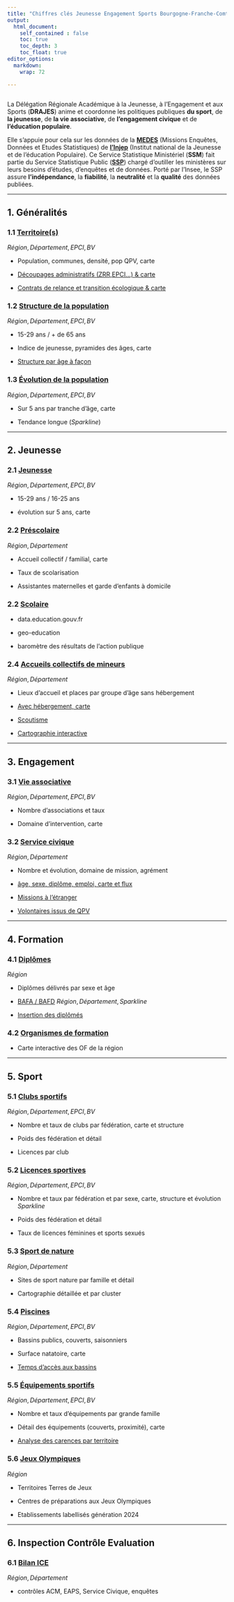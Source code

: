 ```yaml
---
title: "Chiffres clés Jeunesse Engagement Sports Bourgogne-Franche-Comté"
output:
  html_document:
    self_contained : false
    toc: true
    toc_depth: 3
    toc_float: true
editor_options: 
  markdown: 
    wrap: 72

---
```


```r

```

La Délégation Régionale Académique à la Jeunesse, à l'Engagement et aux
Sports (**DRAJES**) anime et coordonne les politiques publiques **du
sport**, de **la jeunesse**, de **la vie associative**, de
**l'engagement civique** et de **l'éducation populaire**.

Elle s'appuie pour cela sur les données de la
[**MEDES**](https://injep.fr/linstitut/missions/mission-enquetes-donnees-et-etudes-statistiques-medes/)
(Missions Enquêtes, Données et Etudes Statistiques) de
[**l'Injep**](https://injep.fr/) (Institut national de la Jeunesse et de
l'éducation Populaire). Ce Service Statistique Ministériel (**SSM**)
fait partie du Service Statistique Public
([**SSP**](https://www.insee.fr/fr/information/1302192)) chargé
d'outiller les ministères sur leurs besoins d'études, d'enquêtes et de
données. Porté par l'Insee, le SSP assure **l'indépendance**, la
**fiabilité**, la **neutralité** et la **qualité** des données publiées.

------------------------------------------------------------------------

## 1. **Généralités**

### 1.1 [Territoire(s)](1.1_demo.html)

$Région, Département, EPCI, BV$

-   Population, communes, densité, pop QPV, carte

-   [Découpages administratifs (ZRR,EPCI...) &
    carte](1.1_demo.html#découpages-administratifs)

-   [Contrats de relance et transition écologique &
    carte](1.1_demo.html#crte)

### 1.2 [Structure de la population](1.2_structure.html)

$Région, Département, EPCI, BV$

-   15-29 ans / + de 65 ans

-   Indice de jeunesse, pyramides des âges, carte

-   [Structure par âge à façon](1.2_structure.html#déparements)

### 1.3 [Évolution de la population](1.3_evol.html)

$Région, Département, EPCI, BV$

-   Sur 5 ans par tranche d'âge, carte

-   Tendance longue ($Sparkline$)

------------------------------------------------------------------------

## 2. **Jeunesse**

### 2.1 [Jeunesse](2.1_jeunesse.html)

$Région, Département, EPCI, BV$

-   15-29 ans / 16-25 ans

-   évolution sur 5 ans, carte

### 2.2 [Préscolaire](2.2_presco.html)

$Région, Département$

-   Accueil collectif / familial, carte

-   Taux de scolarisation

-   Assistantes maternelles et garde d'enfants à domicile

### 2.2 [Scolaire](2.3_scolaire.html)

-   data.education.gouv.fr

-   geo-education

-   baromètre des résultats de l'action publique

### 2.4 [Accueils collectifs de mineurs](2.4_ACM.html)

$Région, Département$

-   Lieux d'accueil et places par groupe d'âge sans hébergement

-   [Avec hébergement, carte](2.4_ACM.html#avec-hébergement)

-   [Scoutisme](2.4_ACM.html#scoutisme)

-   [Cartographie interactive](2.4_ACM.html#cartographie-interactive)

------------------------------------------------------------------------

## 3. **Engagement**

### 3.1 [Vie associative](3.1_VA.html)

$Région, Département, EPCI, BV$

-   Nombre d'associations et taux

-   Domaine d'intervention, carte

### 3.2 [Service civique](3.2_SC.html)

$Région, Département$

-   Nombre et évolution, domaine de mission, agrément

-   [âge, sexe, diplôme, emploi, carte et
    flux](3.2_SC.html#départements)

-   [Missions à l'étranger](3.2_SC.html#engagement-international)

-   [Volontaires issus de
    QPV](3.2_SC.html#quartier-politique-de-la-ville)

------------------------------------------------------------------------

## 4. **Formation**

### 4.1 [Diplômes](4.1_diplomes.html)

$Région$

-   Diplômes délivrés par sexe et âge

-   [BAFA /
    BAFD](4.1_diplomes.html#diplômes-non-professionnels-bafabafd)
    $Région, Département, Sparkline$

-   [Insertion des diplômés](4.1_diplomes.html#insertion-des-diplômés)

### 4.2 [Organismes de formation](4.2_OF3.html)

-   Carte interactive des OF de la région

------------------------------------------------------------------------

## 5. **Sport**

### 5.1 [Clubs sportifs](5.1_clubs.html)

$Région, Département, EPCI, BV$

-   Nombre et taux de clubs par fédération, carte et structure

-   Poids des fédération et détail

-   Licences par club

### 5.2 [Licences sportives](5.2_licences.html)

$Région, Département, EPCI, BV$

-   Nombre et taux par fédération et par sexe, carte, structure et
    évolution $Sparkline$

-   Poids des fédération et détail

-   Taux de licences féminines et sports sexués

### 5.3 [Sport de nature](5.3_nature.html)

$Région, Département$

-   Sites de sport nature par famille et détail

-   Cartographie détaillée et par cluster

### 5.4 [Piscines](5.4_piscines.html)

$Région, Département, EPCI, BV$

-   Bassins publics, couverts, saisonniers

-   Surface natatoire, carte

-   [Temps d'accès aux bassins](5.4_piscines.html#temps-daccès)

### 5.5 [Équipements sportifs](5.5_RES.html)

$Région, Département, EPCI, BV$

-   Nombre et taux d'équipements par grande famille

-   Détail des équipements (couverts, proximité), carte

-   [Analyse des carences par
    territoire](5.5_RES.html#analyse-des-territoires)
    
### 5.6 [Jeux Olympiques](5.6_JO.html)

$Région$

-   Territoires Terres de Jeux

-   Centres de préparations aux Jeux Olympiques

-   Etablissements labellisés génération 2024 

------------------------------------------------------------------------

## 6. **Inspection Contrôle Evaluation**

### 6.1 [Bilan ICE](6.1_ICE.html)

$Région, Département$

-   contrôles ACM, EAPS, Service Civique, enquêtes



